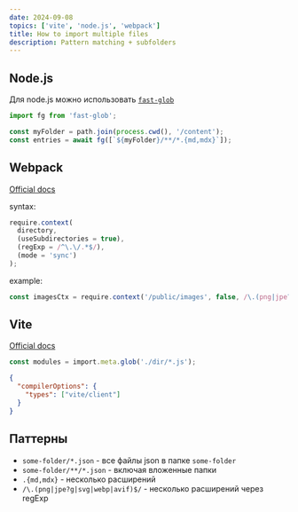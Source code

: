 ```yaml
---
date: 2024-09-08
topics: ['vite', 'node.js', 'webpack']
title: How to import multiple files
description: Pattern matching + subfolders
---
```


<h2 id="node">Node.js</h2>

Для node.js можно использовать [`fast-glob`](https://www.npmjs.com/package/fast-glob)

```ts
import fg from 'fast-glob';

const myFolder = path.join(process.cwd(), '/content');
const entries = await fg([`${myFolder}/**/*.{md,mdx}`]);
```

<h2 id="webpack">Webpack</h2>

[Official docs](https://webpack.js.org/guides/dependency-management/#requirecontext)

syntax:
```ts
require.context(
  directory,
  (useSubdirectories = true),
  (regExp = /^\.\/.*$/),
  (mode = 'sync')
);
```
example:
```ts
const imagesCtx = require.context('/public/images', false, /\.(png|jpe?g|svg|webp|avif)$/);
```

<h2 id="vite">Vite</h2>

[Official docs](https://vite.dev/guide/features.html#glob-import)

```ts
const modules = import.meta.glob('./dir/*.js');
```

```json filename="tsconfig.json"
{
  "compilerOptions": {
    "types": ["vite/client"]
  }
}
```

<h2 id="patterns">Паттерны</h2>

- `some-folder/*.json` - все файлы json в папке `some-folder`
- `some-folder/**/*.json` - включая вложенные папки
- `.{md,mdx}` - несколько расширений
- `/\.(png|jpe?g|svg|webp|avif)$/` - несколько расширений через regExp
